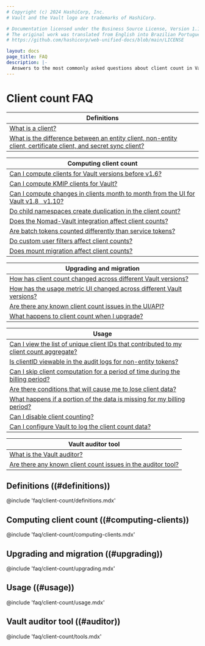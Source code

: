 ```yaml
---
# Copyright (c) 2024 HashiCorp, Inc.
# Vault and the Vault logo are trademarks of HashiCorp.

# Documentation licensed under the Business Source License, Version 1.1.
# The original work was translated from English into Brazilian Portuguese.
# https://github.com/hashicorp/web-unified-docs/blob/main/LICENSE

layout: docs
page_title: FAQ
description: |-
  Answers to the most commonly asked questions about client count in Vault.
---
```


# Client count FAQ

| Definitions             |
| ----------------------- |
| [What is a client?](#what-is-a-client) |
| [What is the difference between an entity client, non-entity client, certificate client, and secret sync client?](#eclient-vs-neclient) |

| Computing client count  |
| ----------------------- |
| [Can I compute clients for Vault versions before v1.6?](#before-1-6) |
| [Can I compute KMIP clients for Vault?](#kmip) |
| [Can I compute changes in clients month to month from the UI for Vault v1.8 &nbsp; v1.10?](#month-to-month) |
| [Do child namespaces create duplication in the client count?](#namespace-dupes) |
| [Does the Nomad-Vault integration affect client counts?](#nomad) |
| [Are batch tokens counted differently than service tokens?](#batch-tokens) |
| [Do custom user filters affect client counts?](#custom-filters) |
| [Does mount migration affect client counts?](#mount-migration) |

| Upgrading and migration |
| ----------------------- |
| [How has client count changed across different Vault versions?](#logic-improvements) |
| [How has the usage metric UI changed across different Vault versions?](#ui-improvements) |
| [Are there any known client count issues in the UI/API?](#uiapi-ki) |
| [What happens to client count when I upgrade?](#what-happens-at-upgrade) |

| Usage                   |
| ----------------------- |
| [Can I view the list of unique client IDs that contributed to my client count aggregate?](#view-data) |
| [Is clientID viewable in the audit logs for non-entity tokens?](#clientid-in-logs) |
| [Can I skip client computation for a period of time during the billing period?](#skip-computation) |
| [Are there conditions that will cause me to lose client data?](#lost-data) |
| [What happens if a portion of the data is missing for my billing period?](#missing-data) |
| [Can I disable client counting?](#disable-client-count) |
| [Can I configure Vault to log the client count data?](#log-client-count) |

| Vault auditor tool      |
| ----------------------- |
| [What is the Vault auditor?](##vault-auditor) |
| [Are there any known client count issues in the auditor tool?](#auditor-ki) |

## Definitions ((#definitions))

@include 'faq/client-count/definitions.mdx'

## Computing client count ((#computing-clients))

@include 'faq/client-count/computing-clients.mdx'

## Upgrading and migration ((#upgrading))

@include 'faq/client-count/upgrading.mdx'

## Usage ((#usage))

@include 'faq/client-count/usage.mdx'

## Vault auditor tool ((#auditor))

@include 'faq/client-count/tools.mdx'
